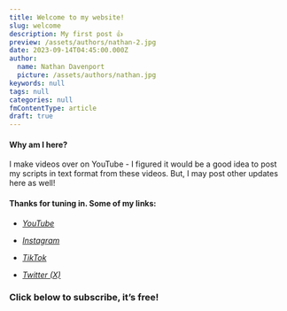 ```yaml
---
title: Welcome to my website!
slug: welcome
description: My first post 👍
preview: /assets/authors/nathan-2.jpg
date: 2023-09-14T04:45:00.000Z
author:
  name: Nathan Davenport
  picture: /assets/authors/nathan.jpg
keywords: null
tags: null
categories: null
fmContentType: article
draft: true
---
```


#### Why am I here?

I make videos over on YouTube - I figured it would be a good idea to post my scripts in text format from these videos. But, I may post other updates here as well!

#### Thanks for tuning in. Some of my links:

- _[YouTube](http://www.youtube.com/@nathandaven)_

- _[Instagram](http://www.instagram.com/bynathandaven)_

- _[TikTok](http://www.tiktok.com/@nathandaven)_

- _[Twitter (X)](http://www.twitter.com/nathandaven)_

### Click below to subscribe, it’s free!
